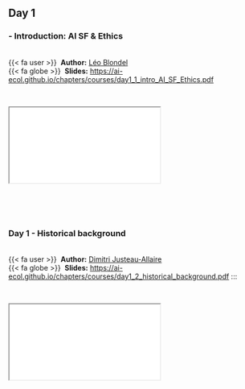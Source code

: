 
::: {.callout-note icon=true appearance="simple"}
## Day 1 {.unnumbered}

### - Introduction: AI SF & Ethics 

<br />
{{< fa user >}} &nbsp;**Author:** [Léo Blondel](https://www.alien.club/)<br/>
{{< fa globe >}} &nbsp;**Slides:** <https://ai-ecol.github.io/chapters/courses/day1_1_intro_AI_SF_Ethics.pdf>
:::


<br />

<div class="container">
  <iframe class="responsive-iframe" src="courses/day1_1_intro_AI_SF_Ethics.pdf"></iframe>
</div> 


<br /><br /><br />

### Day 1 - Historical background

<br />
{{< fa user >}} &nbsp;**Author:** [Dimitri Justeau-Allaire](https://dimitri-justeau.github.io/)<br/>
{{< fa globe >}} &nbsp;**Slides:** <https://ai-ecol.github.io/chapters/courses/day1_2_historical_background.pdf>
:::


<br />

<div class="container">
  <iframe class="responsive-iframe" src="courses/day1_2_historical_background.pdf"></iframe>
</div> 